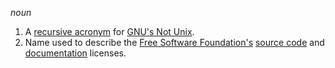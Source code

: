 ''noun''

#A [[recursive acronym]] for [[w:GNU|GNU's Not Unix]].
#Name used to describe the [[w:Free Software Foundation|Free Software Foundation's]] [[source code]] and [[document]]ation licenses.